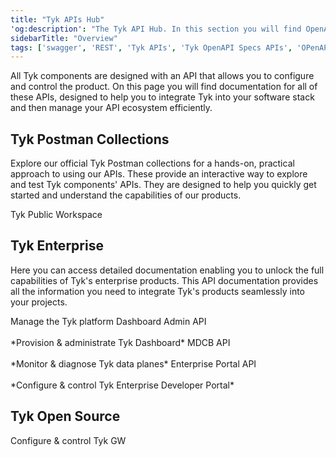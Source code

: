 ```yaml
---
title: "Tyk APIs Hub"
'og:description': "The Tyk API Hub. In this section you will find OpenAPI docs for the APIs for Tyk Gateway, Tyk Dashboard and other Tyk products"
sidebarTitle: "Overview"
tags: ['swagger', 'REST', 'Tyk APIs', 'Tyk OpenAPI Specs APIs', 'OPenAPI', 'OAS']
---
```



All Tyk components are designed with an API that allows you to configure and control the product. On this page you will find documentation for all of these APIs, designed to help you to integrate Tyk into your software stack and then manage your API ecosystem efficiently.

## Tyk Postman Collections

Explore our official Tyk Postman collections for a hands-on, practical approach to using our APIs.
These provide an interactive way to explore and test Tyk components' APIs. They are designed to help you quickly get
started and understand the capabilities of our products.


<ResponsiveGrid>


<Card title="Postman" href="https://www.postman.com/tyk-technologies/workspace/379673ec-4cc5-4b8e-bef5-8a6a988071cb/overview" img="/img/logos/Postman-logo-vertical-orange-2021.svg">
Tyk Public Workspace
</Card>


</ResponsiveGrid>

## Tyk Enterprise

Here you can access detailed documentation enabling you to unlock the full capabilities of Tyk's enterprise products. This API documentation provides all the
information you need to integrate Tyk's products seamlessly into your projects.

<ResponsiveGrid>


<Card title="OpenAPI" href="/5.7/tyk-dashboard-api" img="/img/logos/tyk-logo-selfmanaged.svg">
Manage the Tyk platform
</Card>


</ResponsiveGrid>

<ResponsiveGrid>


<Card title="OpenAPI" href="/5.7/dashboard-admin-api">
Dashboard Admin API
<br /><br />
*Provision & administrate Tyk Dashboard*
</Card>

<Card title="OpenAPI" href="/5.7/tyk-mdcb-api">
MDCB API
<br /><br />
*Monitor & diagnose Tyk data planes*
</Card>

<Card title="OpenAPI" href="/5.7/product-stack/tyk-enterprise-developer-portal/api-documentation/tyk-edp-api">
Enterprise Portal API
<br />
<br />
*Configure & control Tyk Enterprise Developer Portal*
</Card>


</ResponsiveGrid>


## Tyk Open Source

<ResponsiveGrid>


<Card title="OpenAPI" href="/5.7/tyk-gateway-api" img="/img/logos/tyk-logo-opensource.svg">
Configure & control Tyk GW
</Card>


</ResponsiveGrid>